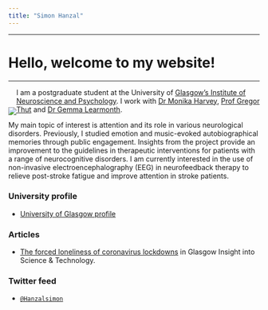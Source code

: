 ```yaml
---
title: "Simon Hanzal"
---
```


***

# Hello, welcome to my website!

***

<div style= "float:left;position: relative; top: 24px;">

![](images/profile_pic.jpg)

</div>

I am a postgraduate student at the University of [Glasgow’s Institute of Neuroscience and Psychology](https://www.gla.ac.uk/researchinstitutes/neurosciencepsychology/). I work with [Dr Monika Harvey](https://www.gla.ac.uk/schools/psychology/staff/monikaharvey/), [Prof Gregor Thut](https://www.gla.ac.uk/researchinstitutes/neurosciencepsychology/staff/gregorthut/) and [Dr Gemma Learmonth](https://gemmalearmonth.com/).

My main topic of interest is attention and its role in various neurological disorders. Previously, I studied emotion and music-evoked autobiographical memories through public engagement. Insights from the project provide an improvement to the guidelines in therapeutic interventions for patients with a range of neurocognitive disorders. I am currently interested in the use of non-invasive electroencephalography (EEG) in neurofeedback therapy to relieve post-stroke fatigue and improve attention in stroke patients. 

### University profile

* [University of Glasgow profile](https://www.psy.gla.ac.uk/otherstaff/?id=SH002)

### Articles

* [The forced loneliness of coronavirus lockdowns](https://the-gist.org/2020/09/the-forced-loneliness-of-coronavirus-lockdowns/) in Glasgow Insight into Science & Technology.

### Twitter feed

* [`@Hanzalsimon`](https://twitter.com/HanzalSimon)